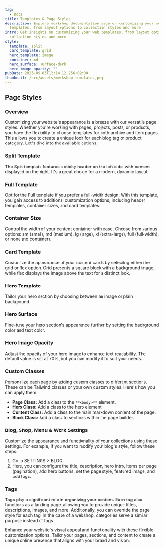```yaml
---
tag:
  - Docs
title: Templates & Page Styles
description: Explore merkshop documentation page on customizing your web
  templates, from layout options to collection styles and more
intro: Get insights on customizing your web templates, from layout options to
  collection styles and more
style:
  template: split
  card_template: grid
  hero_template: image
  container: md
  hero_surface: surface-dark
  hero_image_opacity: ""
pubDate: 2023-09-03T12:14:12.256+02:00
thumbnail: /src/assets/merkshop-template.jpeg
---
```

## Page Styles

### Overview

Customizing your website's appearance is a breeze with our versatile page styles. Whether you're working with pages, projects, posts, or products, you have the flexibility to choose templates for both archive and item pages. This allows you to create a unique look for each blog tag or product category. Let's dive into the available options:

### Split Template

The Split template features a sticky header on the left side, with content displayed on the right. It's a great choice for a modern, dynamic layout.

### Full Template

Opt for the Full template if you prefer a full-width design. With this template, you gain access to additional customization options, including header templates, container sizes, and card templates.

### Container Size

Control the width of your content container with ease. Choose from various options: sm (small), md (medium), lg (large), xl (extra-large), full (full-width), or none (no container).

### Card Template

Customize the appearance of your content cards by selecting either the grid or flex option. Grid presents a square block with a background image, while flex displays the image above the text for a distinct look.

### Hero Template

Tailor your hero section by choosing between an image or plain background.

### Hero Surface

Fine-tune your hero section's appearance further by setting the background color and text color.

### Hero Image Opacity

Adjust the opacity of your hero image to enhance text readability. The default value is set at 70%, but you can modify it to suit your needs.

### Custom Classes

Personalize each page by adding custom classes to different sections. These can be Tailwind classes or your own custom styles. Here's how you can apply them:

- **Page Class:** Add a class to the `**<body>**` element.
- **Hero Class:** Add a class to the hero element.
- **Content Class:** Add a class to the main markdown content of the page.
- **Block Class:** Add a class to sections within the page builder.

### Blog, Shop, Menu & Work Settings

Customize the appearance and functionality of your collections using these settings. For example, if you want to modify your blog's style, follow these steps:

1. Go to SETTINGS > BLOG.
1. Here, you can configure the title, description, hero intro, items per page (pagination), add hero buttons, set the page style, featured image, and add tags.

### Tags

Tags play a significant role in organizing your content. Each tag also functions as a landing page, allowing you to provide unique titles, descriptions, images, and more. Additionally, you can override the page style for each tag. In the case of a webshop, categories serve a similar purpose instead of tags.

Enhance your website's visual appeal and functionality with these flexible customization options. Tailor your pages, sections, and content to create a unique online presence that aligns with your brand and vision.
